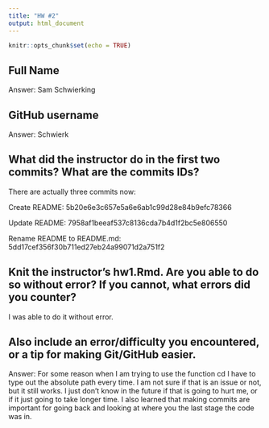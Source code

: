 ```yaml
---
title: "HW #2"
output: html_document
---
```


```r
knitr::opts_chunk$set(echo = TRUE)
```

## Full Name 

  Answer: Sam Schwierking
  
## GitHub username

  Answer: Schwierk

## What did the instructor do in the first two commits? What are the commits IDs?

There are actually three commits now:

Create README:
5b20e6e3c657e5a6e6ab1c99d28e84b9efc78366

Update README:
7958af1beeaf537c8136cda7b4d1f2bc5e806550

Rename README to README.md:
5dd17cef356f30b711ed27eb24a99071d2a751f2

## Knit the instructor's hw1.Rmd. Are you able to do so without error? If you cannot, what errors did you counter?

I was able to do it without error.

## Also include an error/difficulty you encountered, or a tip for making Git/GitHub easier.

  Answer: For some reason when I am trying to use the function cd I have to type out the absolute path every time. I am not sure if that is an issue or not, but it still works. I just don't know in the future if that is going to hurt me, or if it just going to take longer time. I also learned that making commits are important for going back and looking at where you the last stage the code was in.

